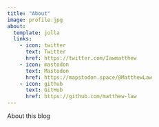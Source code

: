 ```yaml
---
title: "About"
image: profile.jpg
about:
  template: jolla
  links:
    - icon: twitter
      text: Twitter
      href: https://twitter.com/Iawmatthew
    - icon: mastodon
      text: Mastodon
      href: https://mapstodon.space/@MatthewLaw
    - icon: github
      text: GitHub
      href: https://github.com/matthew-law
---
```


About this blog
